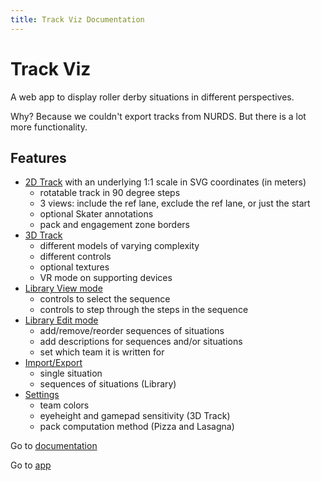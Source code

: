 ```yaml
---
title: Track Viz Documentation
---
```


# Track Viz

A web app to display roller derby situations in different perspectives.

Why? Because we couldn't export tracks from NURDS. But there is a lot more functionality.

## Features

- [2D Track](docs/2d-track) with an underlying 1:1 scale in SVG coordinates (in meters)
  - rotatable track in 90 degree steps
  - 3 views: include the ref lane, exclude the ref lane, or just the start
  - optional Skater annotations
  - pack and engagement zone borders
- [3D Track](docs/3d-track)
  - different models of varying complexity
  - different controls <experimental />
  - optional textures
  - VR mode on supporting devices <experimental />
- [Library View mode](docs/library-view-mode)
  - controls to select the sequence
  - controls to step through the steps in the sequence
- [Library Edit mode](docs/library-edit-mode)
  - add/remove/reorder sequences of situations
  - add descriptions for sequences and/or situations
  - set which team it is written for
- [Import/Export](docs/import-export)
  - single situation
  - sequences of situations (Library)
- [Settings](docs/settings)
  - team colors
  - eyeheight and gamepad sensitivity (3D Track) <experimental />
  - pack computation method (Pizza and Lasagna)

Go to [documentation](docs/intro)

Go to [app](https://trackviz.netlify.com)
